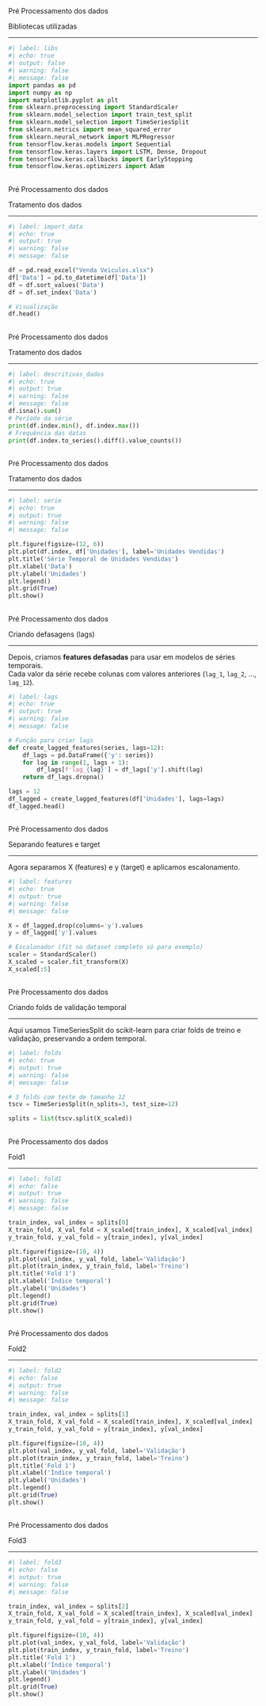 
##  {#preprocessamento data-menu-title="Pré Processamento dos dados"}

[Pré Processamento dos dados]{.slide-title}

[Bibliotecas utilizadas]{.custom-subtitle2}

<hr>

```python
#| label: libs
#| echo: true
#| output: false
#| warning: false
#| message: false
import pandas as pd
import numpy as np
import matplotlib.pyplot as plt
from sklearn.preprocessing import StandardScaler
from sklearn.model_selection import train_test_split
from sklearn.model_selection import TimeSeriesSplit
from sklearn.metrics import mean_squared_error
from sklearn.neural_network import MLPRegressor
from tensorflow.keras.models import Sequential
from tensorflow.keras.layers import LSTM, Dense, Dropout
from tensorflow.keras.callbacks import EarlyStopping
from tensorflow.keras.optimizers import Adam
```


##  {#preprocessamento data-menu-title="Pré Processamento dos dados"}

[Pré Processamento dos dados]{.slide-title}

[Tratamento dos dados]{.custom-subtitle2}

<hr>

```python
#| label: import_data
#| echo: true
#| output: true
#| warning: false
#| message: false

df = pd.read_excel("Venda Veiculos.xlsx")
df['Data'] = pd.to_datetime(df['Data'])
df = df.sort_values('Data')
df = df.set_index('Data')

# Visualização
df.head()
```


##  {#preprocessamento data-menu-title="Pré Processamento dos dados"}

[Pré Processamento dos dados]{.slide-title}

[Tratamento dos dados]{.custom-subtitle2}

<hr>

```python
#| label: descritivas_dados
#| echo: true
#| output: true
#| warning: false
#| message: false
df.isna().sum()
# Período da série
print(df.index.min(), df.index.max())
# Frequência das datas
print(df.index.to_series().diff().value_counts())
```

##  {#preprocessamento data-menu-title="Pré Processamento dos dados"}

[Pré Processamento dos dados]{.slide-title}

[Tratamento dos dados]{.custom-subtitle2}

<hr>

```python
#| label: serie
#| echo: true
#| output: true
#| warning: false
#| message: false

plt.figure(figsize=(12, 6))
plt.plot(df.index, df['Unidades'], label='Unidades Vendidas')
plt.title('Série Temporal de Unidades Vendidas')
plt.xlabel('Data')
plt.ylabel('Unidades')
plt.legend()
plt.grid(True)
plt.show()
```

##  {#preprocessamento data-menu-title="Pré Processamento dos dados"}

[Pré Processamento dos dados]{.slide-title}

[Criando defasagens (lags)]{.custom-subtitle2}

<hr>

Depois, criamos **features defasadas** para usar em modelos de séries temporais.  
Cada valor da série recebe colunas com valores anteriores (`lag_1`, `lag_2`, ..., `lag_12`).

```python
#| label: lags
#| echo: true
#| output: true
#| warning: false
#| message: false

# Função para criar lags
def create_lagged_features(series, lags=12):
    df_lags = pd.DataFrame({'y': series})
    for lag in range(1, lags + 1):
        df_lags[f'lag_{lag}'] = df_lags['y'].shift(lag)
    return df_lags.dropna()

lags = 12
df_lagged = create_lagged_features(df['Unidades'], lags=lags)
df_lagged.head()
```

##  {#preprocessamento data-menu-title="Pré Processamento dos dados"}

[Pré Processamento dos dados]{.slide-title}

[Separando features e target]{.custom-subtitle2}

<hr>

Agora separamos X (features) e y (target) e aplicamos escalonamento.

```python
#| label: features
#| echo: true
#| output: true
#| warning: false
#| message: false

X = df_lagged.drop(columns='y').values
y = df_lagged['y'].values

# Escalonador (fit no dataset completo só para exemplo)
scaler = StandardScaler()
X_scaled = scaler.fit_transform(X)
X_scaled[:5]
```

##  {#preprocessamento data-menu-title="Pré Processamento dos dados"}

[Pré Processamento dos dados]{.slide-title}

[Criando folds de validação temporal]{.custom-subtitle2}

<hr>

Aqui usamos TimeSeriesSplit do scikit-learn para criar folds de treino e validação, preservando a ordem temporal.

```python
#| label: folds
#| echo: true
#| output: true
#| warning: false
#| message: false

# 3 folds com teste de tamanho 12
tscv = TimeSeriesSplit(n_splits=3, test_size=12)

splits = list(tscv.split(X_scaled))

```

##  {#preprocessamento data-menu-title="Pré Processamento dos dados"}

[Pré Processamento dos dados]{.slide-title}

[Fold1]{.custom-subtitle2}

<hr>


```python
#| label: fold1
#| echo: false
#| output: true
#| warning: false
#| message: false

train_index, val_index = splits[0]
X_train_fold, X_val_fold = X_scaled[train_index], X_scaled[val_index]
y_train_fold, y_val_fold = y[train_index], y[val_index]

plt.figure(figsize=(10, 4))
plt.plot(val_index, y_val_fold, label='Validação')
plt.plot(train_index, y_train_fold, label='Treino')
plt.title('Fold 1')
plt.xlabel('Índice temporal')
plt.ylabel('Unidades')
plt.legend()
plt.grid(True)
plt.show()
```

##  {#preprocessamento data-menu-title="Pré Processamento dos dados"}

[Pré Processamento dos dados]{.slide-title}

[Fold2]{.custom-subtitle2}

<hr>


```python
#| label: fold2
#| echo: false
#| output: true
#| warning: false
#| message: false

train_index, val_index = splits[1]
X_train_fold, X_val_fold = X_scaled[train_index], X_scaled[val_index]
y_train_fold, y_val_fold = y[train_index], y[val_index]

plt.figure(figsize=(10, 4))
plt.plot(val_index, y_val_fold, label='Validação')
plt.plot(train_index, y_train_fold, label='Treino')
plt.title('Fold 1')
plt.xlabel('Índice temporal')
plt.ylabel('Unidades')
plt.legend()
plt.grid(True)
plt.show()
```

##  {#preprocessamento data-menu-title="Pré Processamento dos dados"}

[Pré Processamento dos dados]{.slide-title}

[Fold3]{.custom-subtitle2}

<hr>


```python
#| label: fold3
#| echo: false
#| output: true
#| warning: false
#| message: false

train_index, val_index = splits[2]
X_train_fold, X_val_fold = X_scaled[train_index], X_scaled[val_index]
y_train_fold, y_val_fold = y[train_index], y[val_index]

plt.figure(figsize=(10, 4))
plt.plot(val_index, y_val_fold, label='Validação')
plt.plot(train_index, y_train_fold, label='Treino')
plt.title('Fold 1')
plt.xlabel('Índice temporal')
plt.ylabel('Unidades')
plt.legend()
plt.grid(True)
plt.show()
```






